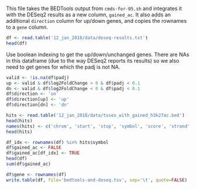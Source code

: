 This file takes the BEDTools output from `cmds-for-05.sh` and integrates it
with the DESeq2 results as a new column, `gained_ac`. It also adds an
additional `direction` column for up/down genes, and copies the rownames to
a `gene` column.

```r
df <- read.table('12_jan_2018/data/deseq-results.txt')
head(df)
```

Use boolean indexing to get the up/down/unchanged genes. There are NAs in this
dataframe (due to the way DESeq2 reports its results) so we also need to get
genes for which the padj is not NA.

```r
valid <- !is.na(df$padj)
up <- valid & df$log2FoldChange > 0 & df$padj < 0.1
dn <- valid & df$log2FoldChange < 0 & df$padj < 0.1
df$direction <- 'un'
df$direction[up] <- 'up'
df$direction[dn] <- 'dn'
```

```r
hits <- read.table('12_jan_2018/data/tsses_with_gained_h3k27ac.bed')
head(hits)
names(hits) <- c('chrom', 'start', 'stop', 'symbol', 'score', 'strand', 'transcript', 'gene')
head(hits)
```

```r
df_idx <- rownames(df) %in% hits$symbol
df$gained_ac <- FALSE
df$gained_ac[df_idx] <- TRUE
head(df)
sum(df$gained_ac)
```


```r
df$gene <- rownames(df)
write.table(df, file='bedtools-and-deseq.tsv', sep='\t', quote=FALSE)
```
